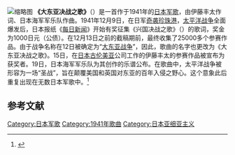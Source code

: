 [[File:大東亜決戦の歌1942.jpg|缩略图]]
'''《大东亚决战之歌》'''（{{lang-ja|大東亜決戦の歌}}）是一首作于1941年的[[日本军歌|日本军歌]]，由伊藤丰太作词、日本海军军乐队作曲。1941年12月9日，在日军[[奇袭珍珠港|奇袭珍珠港]]，[[太平洋战争|太平洋战争]]全面爆发后，日本报纸《[[每日新闻|每日新闻]]》开始有奖征集《兴国决战之歌》（{{Lang|ja|興国決戦の歌}}）的歌词，奖金为1000日元（公债）。在12月13日之前的截稿期前，最终收集了25000多个参赛作品。由于战争名称在12日被确定为“[[大东亚战争|大东亚战争]]”，因此，歌曲的名字也更改为《大东亚决战之歌》。15日，在[[日本古伦美亚|日本古伦美亚]]公司工作的伊藤丰太的参赛作品被宣布为获奖者。19日，日本海军军乐队为其创作的乐谱公布。在歌曲中，太平洋战争被形容为一场“圣战”，旨在颠覆美国和英国对东亚的百年入侵之野心。这个意象此后重复出现在无数日本军歌中。<ref>{{Cite web|url=https://www.gentosha.jp/article/4075/|title=第2回「軍歌大国」の黄金時代|author=辻田真佐憲|date=2015-08-23|accessdate=2020-11-21|archiveurl=https://web.archive.org/web/20190512015947/https://www.gentosha.jp/article/4075/|archivedate=2019-05-12|language=ja|dead-url=no}}</ref>


==参考文献==
{{reflist}}

[[Category:日本军歌|Category:日本军歌]]
[[Category:1941年歌曲|Category:1941年歌曲]]
[[Category:日本亚细亚主义|Category:日本亚细亚主义]]